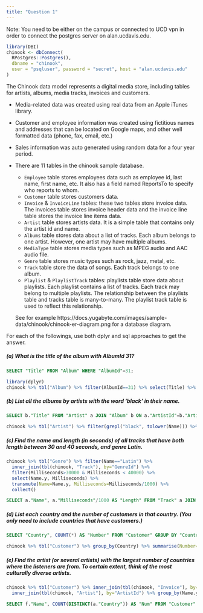 ```yaml
---
title: "Question 1"
---
```


Note: You need to be either on the campus or connected to UCD vpn in order to connect the postgres server on alan.ucdavis.edu.

```r
library(DBI)
chinook <- dbConnect(
  RPostgres::Postgres(),
  dbname = "chinook",
  user = "psqluser", password = "secret", host = "alan.ucdavis.edu"
)
```


The Chinook data model represents a digital media store, including tables for artists, albums, media tracks, invoices and customers.

- Media-related data was created using real data from an Apple iTunes library.
- Customer and employee information was created using fictitious names and addresses that can be located on Google maps, and other well formatted data (phone, fax, email, etc.)
- Sales information was auto generated using random data for a four year period.
- There are 11 tables in the chinook sample database.

  - `Employee` table stores employees data such as employee id, last name, first name, etc. It also has a field named ReportsTo to specify who reports to whom.
  - `Customer` table stores customers data.
  - `Invoice` & `InvoiceLine` tables: these two tables store invoice data. The invoices table stores invoice header data and the invoice line table stores the invoice line items data.
  - `Artist` table stores artists data. It is a simple table that contains only the artist id and name.
  - `Albums` table stores data about a list of tracks. Each album belongs to one artist. However, one artist may have multiple albums.
  - `MediaType` table stores media types such as MPEG audio and AAC audio file.
  - `Genre` table stores music types such as rock, jazz, metal, etc.
  - `Track` table store the data of songs. Each track belongs to one album.
  - `Playlist` & `PlaylistTrack` tables: playlists table store data about playlists. Each playlist contains a list of tracks. Each track may belong to multiple playlists. The relationship between the playlists table and tracks table is many-to-many. The playlist track table is used to reflect this relationship.
  
  See for example https://docs.yugabyte.com/images/sample-data/chinook/chinook-er-diagram.png for a database diagram.


For each of the followings, use both dplyr and sql approaches to get the answer.


##### (a) What is the title of the album with AlbumId 31?
```sql
SELECT "Title" FROM "Album" WHERE "AlbumId"=31;
```

```r
library(dplyr)
chinook %>% tbl("Album") %>% filter(AlbumId==31) %>% select(Title) %>% collect()
```


##### (b) List all the albums by artists with the word ‘black’ in their name.
```sql
SELECT b."Title" FROM "Artist" a JOIN "Album" b ON a."ArtistId"=b."ArtistId" WHERE a."Name" ILIKE '%black%';
```

```r
chinook %>% tbl("Artist") %>% filter(grepl("black", tolower(Name))) %>% inner_join(tbl(chinook, "Album"), by="ArtistId") %>% select("Title") %>%  collect() 
```


##### (c) Find the name and length (in seconds) of all tracks that have both length between 30 and 40 seconds, and genre Latin.
```r
chinook %>% tbl("Genre") %>% filter(Name=="Latin") %>% 
  inner_join(tbl(chinook, "Track"), by="GenreId") %>% 
  filter(Milliseconds>30000 & Milliseconds < 40000) %>% 
  select(Name.y, Milliseconds) %>% 
  transmute(Name=Name.y, Milliseconds=Milliseconds/1000) %>% 
  collect() 
```

```sql
SELECT a."Name", a."Milliseconds"/1000 AS "Length" FROM "Track" a JOIN "Genre" b ON        a."GenreId"=b."GenreId" WHERE  b."Name"='Latin' AND a."Milliseconds" > 30000 and a."Milliseconds" < 40000;
```


##### (d) List each country and the number of customers in that country. (You only need to include countries that have customers.)
```sql
SELECT "Country", COUNT(*) AS "Number" FROM "Customer" GROUP BY "Country";
```

```r
chinook %>% tbl("Customer") %>% group_by(Country) %>% summarise(Number=n()) %>% collect()
```


##### (e) Find the artist (or several artists) with the largest number of countries where the listeners are from. To certain extent, think of the most culturally diverse artists.

```r
chinook %>% tbl("Customer") %>% inner_join(tbl(chinook, "Invoice"), by="CustomerId") %>% inner_join(tbl(chinook, "InvoiceLine"), by="InvoiceId") %>% inner_join(tbl(chinook, "Track"), by="TrackId") %>% inner_join(tbl(chinook,"Album"), by="AlbumId") %>% 
  inner_join(tbl(chinook, "Artist"), by="ArtistId") %>% group_by(Name.y) %>% summarise(num=n_distinct(Country)) %>% arrange(desc(num)) %>% head(1) %>% transmute(Name=Name.y) %>% collect()
```

```sql
SELECT f."Name", COUNT(DISTINCT(a."Country")) AS "Num" FROM "Customer" a JOIN "Invoice" b ON a."CustomerId"=b."CustomerId" JOIN "InvoiceLine" c ON c."InvoiceId"=b."InvoiceId" JOIN "Track" d ON d."TrackId"=c."TrackId" JOIN "Album" e ON e."AlbumId"=d."AlbumId" JOIN "Artist" f ON f."ArtistId"=e."ArtistId" GROUP BY f."Name" ORDER BY "Num" DESC LIMIT 1;
```